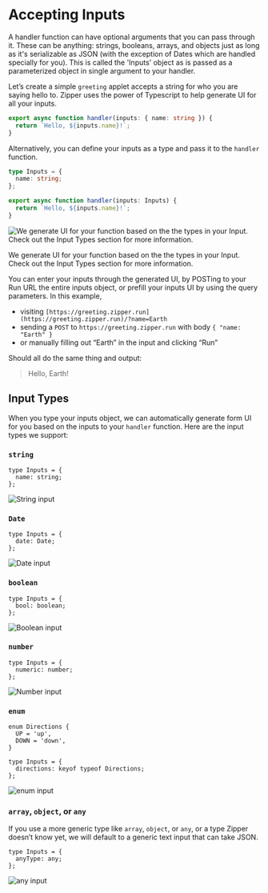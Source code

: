 # Accepting Inputs

A handler function can have optional arguments that you can pass through it. These can be anything: strings, booleans, arrays, and objects just as long as it's serializable as JSON (with the exception of Dates which are handled specially for you). This is called the 'Inputs' object as is passed as a parameterized object in single argument to your handler.

Let’s create a simple `greeting` applet accepts a string for who you are saying hello to. Zipper uses the power of Typescript to help generate UI for all your inputs.

```typescript
export async function handler(inputs: { name: string }) {
  return `Hello, ${inputs.name}!`;
}
```

Alternatively, you can define your inputs as a type and pass it to the `handler` function.

```typescript
type Inputs = {
  name: string;
};

export async function handler(inputs: Inputs) {
  return `Hello, ${inputs.name}!`;
}
```

![We generate UI for your function based on the the types in your Input. Check out the Input Types section for more information.](public/images/playground-inputs.png)

We generate UI for your function based on the the types in your Input. Check out the Input Types section for more information.

You can enter your inputs through the generated UI, by POSTing to your Run URL the entire inputs object, or prefill your inputs UI by using the query parameters. In this example,

- visiting `[https://greeting.zipper.run](https://greeting.zipper.run)/?name=Earth`
- sending a `POST` to `https://greeting.zipper.run` with body `{ "name: "Earth" }`
- or manually filling out “Earth” in the input and clicking “Run”

Should all do the same thing and output:

> Hello, Earth!

## Input Types

When you type your inputs object, we can automatically generate form UI for you based on the inputs to your `handler` function. Here are the input types we support:

### `string`

```tsx
type Inputs = {
  name: string;
};
```

![String input](public/images/input-string.png)

### `Date`

```tsx
type Inputs = {
  date: Date;
};
```

![Date input](public/images/input-date.png)

### `boolean`

```tsx
type Inputs = {
  bool: boolean;
};
```

![Boolean input](public/images/input-bool.png)

### `number`

```tsx
type Inputs = {
  numeric: number;
};
```

![Number input](public/images/input-number.png)

### `enum`

```tsx
enum Directions {
  UP = 'up',
  DOWN = 'down',
}

type Inputs = {
  directions: keyof typeof Directions;
};
```

![enum input](public/images/input-enum.png)

### `array`, `object`, or `any`

If you use a more generic type like `array`, `object`, or `any`, or a type Zipper doesn’t know yet, we will default to a generic text input that can take JSON.

```tsx
type Inputs = {
  anyType: any;
};
```

![any input](public/images/input-any.png)
